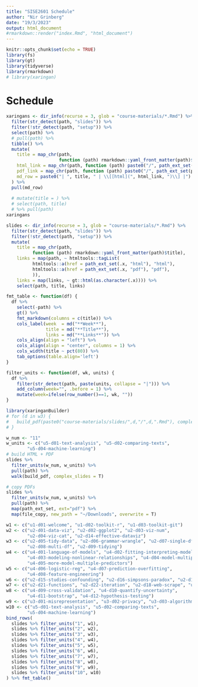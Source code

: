 ```yaml
---
title: "SISE2601 Schedule"
author: "Nir Grinberg"
date: "19/3/2023"
output: html_document
#rmarkdown::render("index.Rmd", "html_document")
---
```


```r
knitr::opts_chunk$set(echo = TRUE)
library(fs)
library(gt)
library(tidyverse)
library(rmarkdown)
# library(xaringan)
```

# Schedule

```r
xaringans <- dir_info(recurse = 3, glob = "course-materials/*.Rmd") %>% 
  filter(str_detect(path, "slides")) %>%
  filter(!str_detect(path, "setup")) %>%
  select(path) %>%
  # pull(path) %>%
  tibble() %>%
  mutate(
    title = map_chr(path, 
                    function (path) rmarkdown::yaml_front_matter(path)$title),
    html_link = map_chr(path, function (path) paste0("/", path_ext_set(path, "html")) ),
    pdf_link = map_chr(path, function (path) paste0("/", path_ext_set(path, "pdf")) ),
    md_row = paste0("| ", title, " | \\[[html](", html_link, ")\\] |")
  ) %>%
  pull(md_row)
  
  # mutate(title = ) %>%
  # select(path, title)
  # %>% pull(path)
xaringans
```

```r
slides <- dir_info(recurse = 3, glob = "course-materials/*.Rmd") %>% 
  filter(str_detect(path, "slides")) %>%
  filter(!str_detect(path, "setup")) %>%
  mutate(
    title = map_chr(path, 
          function (path) rmarkdown::yaml_front_matter(path)$title),
    links = map(path, ~ htmltools::tagList(
          htmltools::a(href = path_ext_set(.x, "html"), "html"),
          htmltools::a(href = path_ext_set(.x, "pdf"), "pdf"),
          )),
    links = map(links, ~ gt::html(as.character(.x)))) %>%
    select(path, title, links) 

fmt_table <- function(df) {
  df %>%
    select(-path) %>%
    gt() %>%
    fmt_markdown(columns = c(title)) %>%
    cols_label(week  = md("**Week**"),
               title = md("**Title**"),
               links = md("**Links**")) %>%
    cols_align(align = "left") %>%
    cols_align(align = "center", columns = 1) %>%
    cols_width(title ~ pct(80)) %>%
    tab_options(table.align='left')
}

filter_units <- function(df, wk, units) {
  df %>% 
    filter(str_detect(path, paste(units, collapse = "|"))) %>%
    add_column(week="", .before = 1) %>%
    mutate(week=ifelse(row_number()==1, wk, ""))
}
```

```r
library(xaringanBuilder)
# for (d in w3) {
#   build_pdf(paste0("course-materials/slides/",d,"/",d,".Rmd"), complex_slides = TRUE)
# }

w_num <- "11"
w_units <- c("u5-d01-text-analysis", "u5-d02-comparing-texts",
        "u5-d04-machine-learning")
# build HTML + PDF
slides %>% 
  filter_units(w_num, w_units) %>%
  pull(path) %>%
  walk(build_pdf, complex_slides = T)

# copy PDFs
slides %>% 
  filter_units(w_num, w_units) %>%
  pull(path) %>%
  map(path_ext_set, ext="pdf") %>%
  map(file_copy, new_path = "~/Downloads", overwrite = T)
```

```r
w1 <- c("u1-d01-welcome", "u1-d02-toolkit-r", "u1-d03-toolkit-git")
w2 <- c("u2-d01-data-viz", "u2-d02-ggplot2", "u2-d03-viz-num", 
        "u2-d04-viz-cat", "u2-d14-effective-dataviz")
w3 <- c("u2-d05-tidy-data", "u2-d06-grammar-wrangle", "u2-d07-single-df",
        "u2-d08-multi-df", "u2-d09-tidying")
w4 <- c("u4-d01-language-of-models", "u4-d02-fitting-interpreting-models",
        "u4-d03-modeling-nonlinear-relationships", "u4-d04-model-multiple-predictors",
        "u4-d05-more-model-multiple-predictors")
w5 <- c("u4-d06-logistic-reg", "u4-d07-prediction-overfitting",
        "u4-d08-feature-engineering")
w6 <- c("u2-d15-studies-confounding", "u2-d16-simpsons-paradox", "u2-d17-doing-data-science")
w7 <- c("u2-d21-functions", "u2-d22-iteration", "u2-d18-web-scrape", "u2-d19-top-250-imdb", "u2-d20-considerations")
w8 <- c("u4-d09-cross-validation", "u4-d10-quantify-uncertainty",
        "u4-d11-bootstrap", "u4-d12-hypothesis-testing")
w9 <- c("u3-d01-misrepresentation", "u3-d02-privacy", "u3-d03-algorithmic-bias")
w10 <- c("u5-d01-text-analysis", "u5-d02-comparing-texts",
        "u5-d04-machine-learning")
bind_rows(
  slides %>% filter_units("1", w1),
  slides %>% filter_units("2", w2),
  slides %>% filter_units("3", w3),
  slides %>% filter_units("4", w4),
  slides %>% filter_units("5", w5),
  slides %>% filter_units("6", w6),
  slides %>% filter_units("7", w7),
  slides %>% filter_units("8", w8),
  slides %>% filter_units("9", w9),
  slides %>% filter_units("10", w10)
) %>% fmt_table()
```

